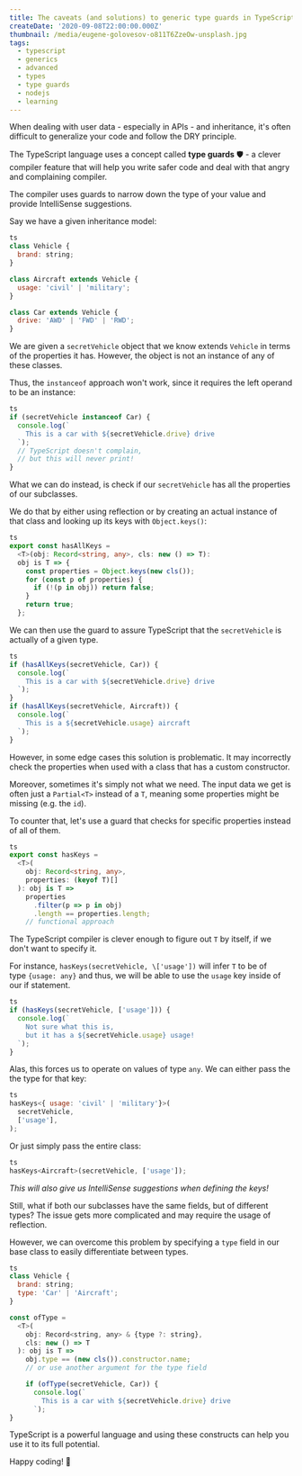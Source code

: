 ```yaml
---
title: The caveats (and solutions) to generic type guards in TypeScript.
createDate: '2020-09-08T22:00:00.000Z'
thumbnail: /media/eugene-golovesov-o811T6ZzeOw-unsplash.jpg
tags:
  - typescript
  - generics
  - advanced
  - types
  - type guards
  - nodejs
  - learning
---
```


When dealing with user data - especially in APIs - and inheritance, it's often difficult to generalize your code and follow the DRY principle.

The TypeScript language uses a concept called **type guards** 🛡️ - a clever compiler feature that will help you write safer code and deal with that angry and complaining compiler.

The compiler uses guards to narrow down the type of your value and provide IntelliSense suggestions.

Say we have a given inheritance model:

```javascript
ts
class Vehicle {
  brand: string;
}

class Aircraft extends Vehicle {
  usage: 'civil' | 'military';
}

class Car extends Vehicle {
  drive: 'AWD' | 'FWD' | 'RWD';
}
```

We are given a `secretVehicle` object that we know extends `Vehicle` in terms of the properties it has. However, the object is not an instance of any of these classes.

Thus, the `instanceof` approach won't work, since it requires the left operand to be an instance:

```javascript
ts
if (secretVehicle instanceof Car) {
  console.log(`
    This is a car with ${secretVehicle.drive} drive
  `);
  // TypeScript doesn't complain,
  // but this will never print!
}
```

What we can do instead, is check if our `secretVehicle` has all the properties of our subclasses.

We do that by either using reflection or by creating an actual instance of that class and looking up its keys with `Object.keys()`:

```typescript
ts
export const hasAllKeys =
  <T>(obj: Record<string, any>, cls: new () => T):
  obj is T => {
    const properties = Object.keys(new cls());
    for (const p of properties) {
      if (!(p in obj)) return false;
    }
    return true;
  };
```

We can then use the guard to assure TypeScript that the `secretVehicle` is actually of a given type.

```javascript
ts
if (hasAllKeys(secretVehicle, Car)) {
  console.log(`
    This is a car with ${secretVehicle.drive} drive
  `);
}
if (hasAllKeys(secretVehicle, Aircraft)) {
  console.log(`
    This is a ${secretVehicle.usage} aircraft
  `);
}
```

However, in some edge cases this solution is problematic. It may incorrectly check the properties when used with a class that has a custom constructor.

Moreover, sometimes it's simply not what we need. The input data we get is often just a `Partial<T>` instead of a `T`, meaning some properties might be missing (e.g. the `id`).

To counter that, let's use a guard that checks for specific properties instead of all of them.

```typescript
ts
export const hasKeys =
  <T>(
    obj: Record<string, any>,
    properties: (keyof T)[]
  ): obj is T =>
    properties
      .filter(p => p in obj)
      .length == properties.length;
    // functional approach
```

The TypeScript compiler is clever enough to figure out `T` by itself, if we don't want to specify it.

For instance, `hasKeys(secretVehicle, \['usage'])` will infer `T` to be of type `{usage: any}` and thus, we will be able to use the `usage` key inside of our if statement.

```javascript
ts
if (hasKeys(secretVehicle, ['usage'])) {
  console.log(`
    Not sure what this is,
    but it has a ${secretVehicle.usage} usage!
  `);
}
```

Alas, this forces us to operate on values of type `any`.
We can either pass the the type for that key:

```javascript
ts
hasKeys<{ usage: 'civil' | 'military'}>(
  secretVehicle,
  ['usage'],
);
```

Or just simply pass the entire class:

```javascript
ts
hasKeys<Aircraft>(secretVehicle, ['usage']);
```

*This will also give us IntelliSense suggestions when defining the keys!*

Still, what if both our subclasses have the same fields, but of different types? The issue gets more complicated and may require the usage of reflection.

However, we can overcome this problem by specifying a `type` field in our base class to easily differentiate between types.

```javascript
ts
class Vehicle {
  brand: string;
  type: 'Car' | 'Aircraft';
}

const ofType =
  <T>(
    obj: Record<string, any> & {type ?: string},
    cls: new () => T
  ): obj is T =>
    obj.type == (new cls()).constructor.name;
    // or use another argument for the type field

    if (ofType(secretVehicle, Car)) {
      console.log(`
        This is a car with ${secretVehicle.drive} drive
      `);
}
```

TypeScript is a powerful language and using these constructs can help you use it to its full potential.

Happy coding! 🎉
